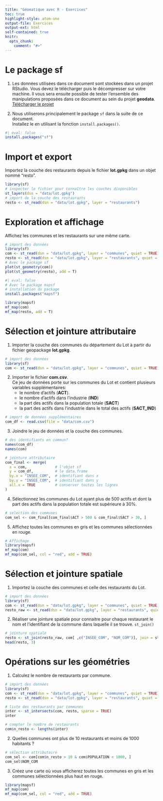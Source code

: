 ```yaml
---
title: "Géomatique avec R - Exercices"
toc: true
highlight-style: atom-one
output-file: Exercices
output-ext: html
self-contained: true
knitr:
  opts_chunk: 
    comment: "#>" 
---
```




# Le package sf

1. Les données utilisées dans ce document sont stockées dans un projet RStudio. 
Vous devez le télécharger puis le décompresser sur votre machine. Il vous sera ensuite possible de tester l'ensemble des manipulations proposées dans ce document au sein du projet **geodata**.  
[Télécharger le projet](https://rcarto.github.io/geomatique_avec_r/geodata.zip){.btn .btn-primary .btn-sm role="button"}  

2. Nous utiliserons principalement le package `sf` dans la suite de ce document.   
Installez le en utilisant la fonction `install.packages()`.

```r
#| eval: false
install.packages("sf")

```


# Import et export

Importez la couche des restaurants depuis le fichier **lot.gpkg** dans un objet nommé "resto".

```r
library(sf)
# inspecter le fichier pour connaître les couches disponibles
st_layers(dsn = "data/lot.gpkg")
# import de la couche des restaurants
resto <- st_read(dsn = "data/lot.gpkg", layer = "restaurants")
```

# Exploration et affichage

Affichez les communes et les restaurants sur une même carte. 

```r
# import des données
library(sf)
com <- st_read(dsn = "data/lot.gpkg", layer = "communes", quiet = TRUE)
resto <- st_read(dsn = "data/lot.gpkg", layer = "restaurants", quiet = TRUE)
# Avec le package sf
plot(st_geometry(com))
plot(st_geometry(resto), add = T)
```

```r
#| eval: false
# Avec le package mapsf
# installation du package
install.packages("mapsf")
```
```r
library(mapsf)
mf_map(com)
mf_map(resto, add = T)
```

# Sélection et jointure attributaire 
1. Importer la couche des communes du département du Lot à partir du fichier geopackage **lot.gpkg**.

```r
# import des données
library(sf)
com <- st_read(dsn = "data/lot.gpkg", layer = "communes", quiet = TRUE)
```


2. Importer le fichier **com.csv**.   
  Ce jeu de données porte sur les communes du Lot et contient plusieurs variables supplémentaires: 
    - le nombre d'actifs (**ACT**). 
    - le nombre d'actifs dans l'industrie (**IND**)
    - la part des actifs dans la population totale (**SACT**)
    - la part des actifs dans l'industrie dans le total des actifs (**SACT_IND**) 

```r
# import de données supplémentaires 
com_df <- read.csv(file = "data/com.csv")
```

3. Joindre le jeu de données et la couche des communes. 

```r
# des identifiants en commun?
names(com_df)
names(com)

# jointure attributaire 
com_final <- merge(
  x = com,             # l'objet sf
  y = com_df,          # le data.frame
  by.x = "INSEE_COM",  # identifiant dans x
  by.y = "INSEE_COM",  # identifiant dans y
  all.x = TRUE         # conserver toutes les lignes
)
```


4. Sélectionnez les communes du Lot ayant plus de 500 actifs et dont la part des actifs dans la population totale est supérieure à 30%. 

```r
# selection des communes
com_sel <- com_final[com_final$ACT > 500 & com_final$SACT > 30, ]
```

5. Affichez toutes les communes en gris et les communes sélectionnées en rouge.

```r
# Affichage 
library(mapsf)
mf_map(com)
mf_map(com_sel, col = "red", add = TRUE)
```

# Sélection et jointure spatiale

1. Importez la couche des communes et celle des restaurants du Lot.

```r
# import des données
library(sf)
com <- st_read(dsn = "data/lot.gpkg", layer = "communes", quiet = TRUE)
resto_raw <- st_read(dsn = "data/lot.gpkg", layer = "restaurants", quiet = TRUE)
```

2. Réaliser une jointure spatiale pour connaitre pour chaque restaurant le nom et l'identifiant de la commune dans laquelle il se trouve. `st_join()`

```r
# jointure spatiale
resto <- st_join(resto_raw, com[ ,c("INSEE_COM", "NOM_COM")], join = st_within)
head(resto, 3)
```


# Opérations sur les géométries

1. Calculez le nombre de restaurants par commune.
```r
# import des données
library(sf)
com <- st_read(dsn = "data/lot.gpkg", layer = "communes", quiet = TRUE)
resto <- st_read(dsn = "data/lot.gpkg", layer = "restaurants", quiet = TRUE)

# liste des restaurants par communes
inter <- st_intersects(com, resto, sparse = TRUE)
inter

# compter le nombre de restaurants
com$n_resto <- lengths(inter)
```


2. Quelles communes ont plus de 10 restaurants et moins de 1000 habitants ?

```r
# sélection attributaire
com_sel <- com[com$n_resto > 10 & com$POPULATION < 1000, ]
com_sel$NOM_COM
```


3. Créez une carte où vous afficherez toutes les communes en gris et les communes sélectionnées plus haut en rouge.

```r
library(mapsf)
mf_map(com)
mf_map(com_sel, col = "red", add = TRUE)
```

